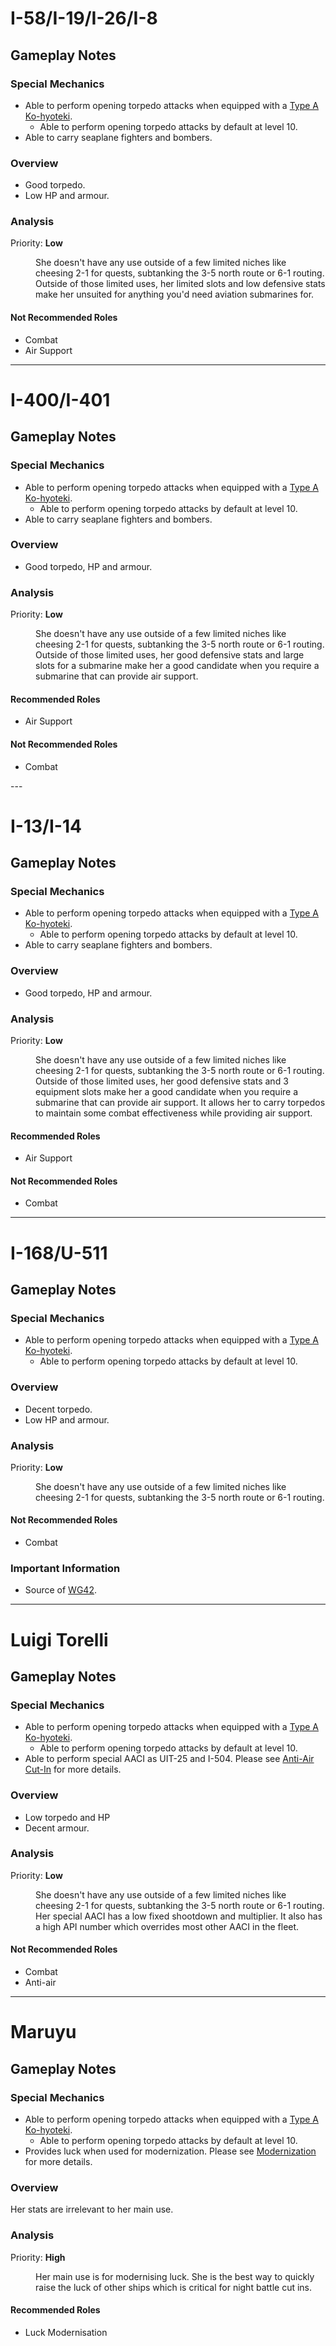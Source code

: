 =I-58/I-19/I-26/I-8=
==Gameplay Notes==
===Special Mechanics===
* Able to perform opening torpedo attacks when equipped with a [[Type A Ko-hyoteki]].
** Able to perform opening torpedo attacks by default at level 10.
* Able to carry seaplane fighters and bombers.

===Overview===
* Good torpedo.
* Low HP and armour.

===Analysis===
Priority: '''Low'''

: She doesn't have any use outside of a few limited niches like cheesing 2-1 for quests, subtanking the 3-5 north route or 6-1 routing. Outside of those limited uses, her limited slots and low defensive stats make her unsuited for anything you'd need aviation submarines for. 

====Not Recommended Roles====
* Combat
* Air Support

----
=I-400/I-401=
==Gameplay Notes==
===Special Mechanics===
* Able to perform opening torpedo attacks when equipped with a [[Type A Ko-hyoteki]].
** Able to perform opening torpedo attacks by default at level 10.
* Able to carry seaplane fighters and bombers.

===Overview===
* Good torpedo, HP and armour.

===Analysis===
Priority: '''Low'''

: She doesn't have any use outside of a few limited niches like cheesing 2-1 for quests, subtanking the 3-5 north route or 6-1 routing. Outside of those limited uses, her good defensive stats and large slots for a submarine make her a good candidate when you require a submarine that can provide air support.

====Recommended Roles====
* Air Support

====Not Recommended Roles====
* Combat

---
=I-13/I-14=
==Gameplay Notes==
===Special Mechanics===
* Able to perform opening torpedo attacks when equipped with a [[Type A Ko-hyoteki]].
** Able to perform opening torpedo attacks by default at level 10.
* Able to carry seaplane fighters and bombers.

===Overview===
* Good torpedo, HP and armour.

===Analysis===
Priority: '''Low'''

: She doesn't have any use outside of a few limited niches like cheesing 2-1 for quests, subtanking the 3-5 north route or 6-1 routing. Outside of those limited uses, her good defensive stats and 3 equipment slots make her a good candidate when you require a submarine that can provide air support. It allows her to carry torpedos to maintain some combat effectiveness while providing air support. 

====Recommended Roles====
* Air Support

====Not Recommended Roles====
* Combat
----
=I-168/U-511=
==Gameplay Notes==
===Special Mechanics===
* Able to perform opening torpedo attacks when equipped with a [[Type A Ko-hyoteki]].
** Able to perform opening torpedo attacks by default at level 10.

===Overview===
* Decent torpedo.
* Low HP and armour.

===Analysis===
Priority: '''Low'''

: She doesn't have any use outside of a few limited niches like cheesing 2-1 for quests, subtanking the 3-5 north route or 6-1 routing. 

====Not Recommended Roles====
* Combat

===Important Information===
* Source of [[WG42]]. <U-511>
----

=Luigi Torelli=
==Gameplay Notes==
===Special Mechanics===
* Able to perform opening torpedo attacks when equipped with a [[Type A Ko-hyoteki]].
** Able to perform opening torpedo attacks by default at level 10.
* Able to perform special AACI as UIT-25 and I-504. Please see [[Aerial_Combat#Anti-Air_Cut-In|Anti-Air Cut-In]] for more details.

===Overview===
* Low torpedo and HP
* Decent armour.

===Analysis===
Priority: '''Low'''

: She doesn't have any use outside of a few limited niches like cheesing 2-1 for quests, subtanking the 3-5 north route or 6-1 routing. Her special AACI has a low fixed shootdown and multiplier. It also has a high API number which overrides most other AACI in the fleet. 

====Not Recommended Roles====
* Combat
* Anti-air
----
=Maruyu=
==Gameplay Notes==
===Special Mechanics===
* Able to perform opening torpedo attacks when equipped with a [[Type A Ko-hyoteki]].
** Able to perform opening torpedo attacks by default at level 10.
* Provides luck when used for modernization. Please see [[Modernization#Luck|Modernization]] for more details.

===Overview===
Her stats are irrelevant to her main use.

===Analysis===
Priority: '''High'''

: Her main use is for modernising luck. She is the best way to quickly raise the luck of other ships which is critical for night battle cut ins.

====Recommended Roles====
* Luck Modernisation